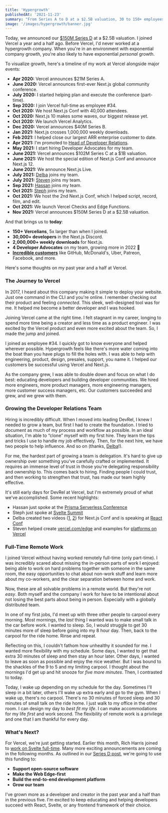 ```yaml
---
title: 'Hypergrowth'
publishedAt: '2021-11-23'
summary: "From Series A to D at a $2.5B valuation, 30 to 150+ employees, here's my Vercel story."
image: '/images/hypergrowth/banner.jpg'
---
```


Today, we announced our [$150M Series D](https://vercel.com/blog/vercel-funding-series-d-and-valuation) at a $2.5B valuation. I joined Vercel a year and a half ago. Before Vercel, I'd never worked at a hypergrowth company. When you're in an environment with exponential company growth, you're also likely to have exponential _personal_ growth.

To visualize growth, here's a timeline of my work at Vercel alongside major events:

- **Apr 2020:** Vercel announces $21M Series A.
- **June 2020:** Vercel announces first-ever Next.js global community conference.
- **July 2020:** I started helping plan and execute the conference (part-time).
- **Sep 2020:** I join Vercel full-time as employee #34.
- **Oct 2020:** We host Next.js Conf with 40,000 attendees.
- **Oct 2020:** Next.js 10 makes some waves, our biggest release yet.
- **Oct 2020:** We launch Vercel Analytics.
- **Dec 2020:** Vercel announces $40M Series B.
- **Jan 2021:** Next.js crosses 1,000,000 weekly downloads.
- **Feb 2021:** I helped close our largest ARR enterprise customer to date.
- **Apr 2021:** I'm promoted to [Head of Developer Relations](/blog/head-of-devrel).
- **May 2021:** I start hiring Developer Advocates for my team.
- **June 2021:** Vercel announces $102M Series C at a $1B valuation.
- **June 2021:** We host the special edition of Next.js Conf and announce Next.js 12.
- **June 2021:** We announce Next.js Live.
- **July 2021:** [Delba](https://twitter.com/delba_oliveira) joins my team.
- **July 2021:** [Steven](https://twitter.com/steventey) joins my team.
- **Sep 2021:** [Hassan](https://twitter.com/Nutlope) joins my team.
- **Oct 2021:** [Steph](https://twitter.com/steph_dietz_) joins my team.
- **Oct 2021:** We host the 2nd Next.js Conf, which I helped script, record, film, and edit.
- **Oct 2021:** We launch Vercel Checks and Edge Functions.
- **Nov 2021:** Vercel announces $150M Series D at a $2.5B valuation.

And that brings us to **today**:

- **150+ Vercelians**, 5x larger than when I joined.
- **30,000+ developers** in the Next.js Discord.
- **2,000,000+ weekly downloads** for Next.js.
- **4 Developer Advocates** on my team, growing more in 2022 👀
- **[Incredible customers](https://vercel.com/customers)** like GitHub, McDonald's, Uber, Patreon, Facebook, and more.

Here's some thoughts on my past year and a half at Vercel.

### The Journey to Vercel

In 2017, I heard about this company making it simple to deploy your website. Just one command in the CLI and you're online. I remember checking out their product and feeling _connected_. This sleek, well-designed tool was for me. It helped me become a better developer and I was hooked.

Joining Vercel came at the right time. I felt stagnant in my career, longing to spend more time being a creator and less time as a product engineer. I was excited by the Vercel product and even more excited about the team. So, I made the jump and joined.

I joined as employee #34. I quickly got to know everyone and helped wherever possible. Hypergrowth feels like there's more water coming into the boat than you have plugs to fill the holes with. I was able to help with engineering, product, design, presales, support, you name it. I helped our customers be successful using Vercel and Next.js.

As the company grew, I was able to double down and focus on what I do best: educating developers and building developer communities. We hired more engineers, more product managers, more engineering managers, more customer success managers, etc. Our customers succeeded and grew, and we grew with them.

### Growing the Developer Relations Team

Hiring is incredibly difficult. When I moved into leading DevRel, I knew I needed to grow a team, but first I had to create the foundation. I tried to document as much of my process and workflow as possible. In an ideal situation, I'm able to “clone” myself with my first hire. They learn the tips and tricks I use to handle my job effectively. Then, for the next hire, we have two people to help influence. And so on (thanks, [Delba](https://delba.dev/)!).

For me, the hardest part of growing a team is delegation. It's hard to give up ownership over something you've carefully crafted or implemented. It requires an immense level of trust in those you're delegating responsibility and ownership to. This comes back to hiring. Finding people I could trust, and then working to strengthen that trust, has made our team highly effective.

It's still early days for DevRel at Vercel, but I'm extremely proud of what we've accomplished. Some recent highlights:

- Hassan just spoke at the [Prisma Serverless Conference](https://www.youtube.com/watch?v=0mg2zD_DaOU&list=PLn2e1F9Rfr6lQzahh7M8NcQpYnlYBHZqe&index=5)
- Steph just spoke at [Svelte Summit](https://www.youtube.com/watch?v=lCoaJBmojUE)
- Delba created two videos ([1](https://www.youtube.com/watch?v=jsYBiB6Vt9w), [2](https://www.youtube.com/watch?v=OB-WaTs1KHY)) for Next.js Conf and is speaking at [React Conf](https://conf.reactjs.org/)
- Steven helped create [vercel.com/edge](https://vercel.com/features/edge-functions) and examples for [platforms on Vercel](https://twitter.com/steventey/status/1458527553728090115)

### Full-Time Remote Work

I joined Vercel without having worked remotely full-time (only part-time). I was incredibly scared about missing the in-person parts of work I enjoyed: being able to work on hard problems together with someone in the same room, the easy opportunities to chat about non-work stuff and learn more about my co-workers, and the clear separation between home and work.

Now, these are all solvable problems in a remote world. But they're not _easy_. Both myself and the company I work for have to be intentional about not losing the best parts about being in person. Especially with a globally distributed team.

In one of my first jobs, I'd meet up with three other people to carpool every morning. Most mornings, the _last_ thing I wanted was to make small talk in the car before work. I wanted to sleep. So, I would struggle to get 30 minutes more of sleep before going into my 8 hour day. Then, back to the carpool for the ride home. Rinse and repeat.

Reflecting on this, I couldn't fathom how unhealthy it sounded for me. I wanted more flexibility with my schedule. Some days, I wanted to get that extra 30 minutes of sleep and then stay an hour later. Other days, I wanted to leave as soon as possible and enjoy the nice weather. But I was bound to the shackles of the 9 to 5 and my limiting carpool. I thought about the mornings I'd get up and hit snooze for _five more minutes_. Then, I contrasted to today.

Today, I wake up depending on my schedule for the day. Sometimes I'll sleep in a bit later, others I'll wake up extra early and go to the gym. When I wake up, there's no carpool. There's no 30 minutes of forced sleep and 30 minutes of small talk on the ride home. I just walk to my office in the other room. I can design my day to _best fit my life_. I can make accommodations for my life _first_ and work second. The flexibility of remote work is a privilege and one that I am thankful for every day.

### What's Next?

For Vercel, we're just getting started. Earlier this month, Rich Harris joined to [work on Svelte full-time](https://vercel.com/blog/vercel-welcomes-rich-harris-creator-of-svelte). Many more exciting announcements are coming in the following months. As outlined in our [Series D post](https://vercel.com/blog/vercel-funding-series-d-and-valuation), we're going to use this funding to:

- **Support open-source software**
- **Make the Web Edge-first**
- **Build the end-to-end development platform**
- **Grow our team**

I've grown more as a developer and creator in the past year and a half than in the previous five. I'm excited to keep educating and helping developers succeed with React, Svelte, or any frontend framework of their choice.
